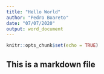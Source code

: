 ```yaml
---
title: "Hello World"
author: "Pedro Boareto"
date: "07/07/2020"
output: word_document
---
```


```r
knitr::opts_chunk$set(echo = TRUE)
```

## This is a markdown file

